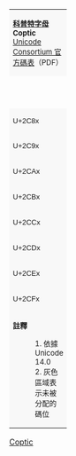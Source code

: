 {| border="1" cellspacing="0" cellpadding="5" class="wikitable nounderlines" style="border-collapse:collapse;background:#FFFFFF;font-size:large;text-align:center"
| colspan="17" style="background:#F8F8F8;font-size:small" | '''[[科普特字母 (Unicode區段)|科普特字母]]'''<br />'''Coptic'''{{ref label|U2C80_as_of_Unicode_version|1}}{{ref label|U2C80_grey|2}}<br />[http://www.unicode.org/charts/PDF/U2C80.pdf Unicode Consortium 官方碼表]（PDF）
|- style="background:#F8F8F8;font-size:small"
| style="width:45pt" | &nbsp; || style="width:20pt"  | 0 || style="width:20pt"  | 1 || style="width:20pt"  | 2 || style="width:20pt"  | 3 || style="width:20pt"  | 4 || style="width:20pt"  | 5 || style="width:20pt"  | 6 || style="width:20pt"  | 7 || style="width:20pt"  | 8 || style="width:20pt"  | 9 || style="width:20pt"  | A || style="width:20pt"  | B || style="width:20pt"  | C || style="width:20pt"  | D || style="width:20pt"  | E || style="width:20pt"  | F
|- style="font-family:'New Athena Unicode', 'MPH 2B Damase', 'Arial Coptic', Quivira, Analecta, Antinoou;"
| style="background:#F8F8F8;font-size:small;font-family:sans-serif" | U+2C8x
| title="U+2C80: COPTIC CAPITAL LETTER ALFA" | &#x2C80;
| title="U+2C81: COPTIC SMALL LETTER ALFA" | &#x2C81;
| title="U+2C82: COPTIC CAPITAL LETTER VIDA" | &#x2C82;
| title="U+2C83: COPTIC SMALL LETTER VIDA" | &#x2C83;
| title="U+2C84: COPTIC CAPITAL LETTER GAMMA" | &#x2C84;
| title="U+2C85: COPTIC SMALL LETTER GAMMA" | &#x2C85;
| title="U+2C86: COPTIC CAPITAL LETTER DALDA" | &#x2C86;
| title="U+2C87: COPTIC SMALL LETTER DALDA" | &#x2C87;
| title="U+2C88: COPTIC CAPITAL LETTER EIE" | &#x2C88;
| title="U+2C89: COPTIC SMALL LETTER EIE" | &#x2C89;
| title="U+2C8A: COPTIC CAPITAL LETTER SOU" | &#x2C8A;
| title="U+2C8B: COPTIC SMALL LETTER SOU" | &#x2C8B;
| title="U+2C8C: COPTIC CAPITAL LETTER ZATA" | &#x2C8C;
| title="U+2C8D: COPTIC SMALL LETTER ZATA" | &#x2C8D;
| title="U+2C8E: COPTIC CAPITAL LETTER HATE" | &#x2C8E;
| title="U+2C8F: COPTIC SMALL LETTER HATE" | &#x2C8F;
|- style="font-family:'New Athena Unicode', 'MPH 2B Damase', 'Arial Coptic', Quivira, Analecta, Antinoou;"
| style="background:#F8F8F8;font-size:small;font-family:sans-serif" | U+2C9x
| title="U+2C90: COPTIC CAPITAL LETTER THETHE" | &#x2C90;
| title="U+2C91: COPTIC SMALL LETTER THETHE" | &#x2C91;
| title="U+2C92: COPTIC CAPITAL LETTER IAUDA" | &#x2C92;
| title="U+2C93: COPTIC SMALL LETTER IAUDA" | &#x2C93;
| title="U+2C94: COPTIC CAPITAL LETTER KAPA" | &#x2C94;
| title="U+2C95: COPTIC SMALL LETTER KAPA" | &#x2C95;
| title="U+2C96: COPTIC CAPITAL LETTER LAULA" | &#x2C96;
| title="U+2C97: COPTIC SMALL LETTER LAULA" | &#x2C97;
| title="U+2C98: COPTIC CAPITAL LETTER MI" | &#x2C98;
| title="U+2C99: COPTIC SMALL LETTER MI" | &#x2C99;
| title="U+2C9A: COPTIC CAPITAL LETTER NI" | &#x2C9A;
| title="U+2C9B: COPTIC SMALL LETTER NI" | &#x2C9B;
| title="U+2C9C: COPTIC CAPITAL LETTER KSI" | &#x2C9C;
| title="U+2C9D: COPTIC SMALL LETTER KSI" | &#x2C9D;
| title="U+2C9E: COPTIC CAPITAL LETTER O" | &#x2C9E;
| title="U+2C9F: COPTIC SMALL LETTER O" | &#x2C9F;
|- style="font-family:'New Athena Unicode', 'MPH 2B Damase', 'Arial Coptic', Quivira, Analecta, Antinoou;"
| style="background:#F8F8F8;font-size:small;font-family:sans-serif" | U+2CAx
| title="U+2CA0: COPTIC CAPITAL LETTER PI" | &#x2CA0;
| title="U+2CA1: COPTIC SMALL LETTER PI" | &#x2CA1;
| title="U+2CA2: COPTIC CAPITAL LETTER RO" | &#x2CA2;
| title="U+2CA3: COPTIC SMALL LETTER RO" | &#x2CA3;
| title="U+2CA4: COPTIC CAPITAL LETTER SIMA" | &#x2CA4;
| title="U+2CA5: COPTIC SMALL LETTER SIMA" | &#x2CA5;
| title="U+2CA6: COPTIC CAPITAL LETTER TAU" | &#x2CA6;
| title="U+2CA7: COPTIC SMALL LETTER TAU" | &#x2CA7;
| title="U+2CA8: COPTIC CAPITAL LETTER UA" | &#x2CA8;
| title="U+2CA9: COPTIC SMALL LETTER UA" | &#x2CA9;
| title="U+2CAA: COPTIC CAPITAL LETTER FI" | &#x2CAA;
| title="U+2CAB: COPTIC SMALL LETTER FI" | &#x2CAB;
| title="U+2CAC: COPTIC CAPITAL LETTER KHI" | &#x2CAC;
| title="U+2CAD: COPTIC SMALL LETTER KHI" | &#x2CAD;
| title="U+2CAE: COPTIC CAPITAL LETTER PSI" | &#x2CAE;
| title="U+2CAF: COPTIC SMALL LETTER PSI" | &#x2CAF;
|- style="font-family:'New Athena Unicode', 'MPH 2B Damase', 'Arial Coptic', Quivira, Analecta, Antinoou;"
| style="background:#F8F8F8;font-size:small;font-family:sans-serif" | U+2CBx
| title="U+2CB0: COPTIC CAPITAL LETTER OOU" | &#x2CB0;
| title="U+2CB1: COPTIC SMALL LETTER OOU" | &#x2CB1;
| title="U+2CB2: COPTIC CAPITAL LETTER DIALECT-P ALEF" | &#x2CB2;
| title="U+2CB3: COPTIC SMALL LETTER DIALECT-P ALEF" | &#x2CB3;
| title="U+2CB4: COPTIC CAPITAL LETTER OLD COPTIC AIN" | &#x2CB4;
| title="U+2CB5: COPTIC SMALL LETTER OLD COPTIC AIN" | &#x2CB5;
| title="U+2CB6: COPTIC CAPITAL LETTER CRYPTOGRAMMIC EIE" | &#x2CB6;
| title="U+2CB7: COPTIC SMALL LETTER CRYPTOGRAMMIC EIE" | &#x2CB7;
| title="U+2CB8: COPTIC CAPITAL LETTER DIALECT-P KAPA" | &#x2CB8;
| title="U+2CB9: COPTIC SMALL LETTER DIALECT-P KAPA" | &#x2CB9;
| title="U+2CBA: COPTIC CAPITAL LETTER DIALECT-P NI" | &#x2CBA;
| title="U+2CBB: COPTIC SMALL LETTER DIALECT-P NI" | &#x2CBB;
| title="U+2CBC: COPTIC CAPITAL LETTER CRYPTOGRAMMIC NI" | &#x2CBC;
| title="U+2CBD: COPTIC SMALL LETTER CRYPTOGRAMMIC NI" | &#x2CBD;
| title="U+2CBE: COPTIC CAPITAL LETTER OLD COPTIC OOU" | &#x2CBE;
| title="U+2CBF: COPTIC SMALL LETTER OLD COPTIC OOU" | &#x2CBF;
|- style="font-family:'New Athena Unicode', 'MPH 2B Damase', 'Arial Coptic', Quivira, Analecta, Antinoou;"
| style="background:#F8F8F8;font-size:small;font-family:sans-serif" | U+2CCx
| title="U+2CC0: COPTIC CAPITAL LETTER SAMPI" | &#x2CC0;
| title="U+2CC1: COPTIC SMALL LETTER SAMPI" | &#x2CC1;
| title="U+2CC2: COPTIC CAPITAL LETTER CROSSED SHEI" | &#x2CC2;
| title="U+2CC3: COPTIC SMALL LETTER CROSSED SHEI" | &#x2CC3;
| title="U+2CC4: COPTIC CAPITAL LETTER OLD COPTIC SHEI" | &#x2CC4;
| title="U+2CC5: COPTIC SMALL LETTER OLD COPTIC SHEI" | &#x2CC5;
| title="U+2CC6: COPTIC CAPITAL LETTER OLD COPTIC ESH" | &#x2CC6;
| title="U+2CC7: COPTIC SMALL LETTER OLD COPTIC ESH" | &#x2CC7;
| title="U+2CC8: COPTIC CAPITAL LETTER AKHMIMIC KHEI" | &#x2CC8;
| title="U+2CC9: COPTIC SMALL LETTER AKHMIMIC KHEI" | &#x2CC9;
| title="U+2CCA: COPTIC CAPITAL LETTER DIALECT-P HORI" | &#x2CCA;
| title="U+2CCB: COPTIC SMALL LETTER DIALECT-P HORI" | &#x2CCB;
| title="U+2CCC: COPTIC CAPITAL LETTER OLD COPTIC HORI" | &#x2CCC;
| title="U+2CCD: COPTIC SMALL LETTER OLD COPTIC HORI" | &#x2CCD;
| title="U+2CCE: COPTIC CAPITAL LETTER OLD COPTIC HA" | &#x2CCE;
| title="U+2CCF: COPTIC SMALL LETTER OLD COPTIC HA" | &#x2CCF;
|- style="font-family:'New Athena Unicode', 'MPH 2B Damase', 'Arial Coptic', Quivira, Analecta, Antinoou;"
| style="background:#F8F8F8;font-size:small;font-family:sans-serif" | U+2CDx
| title="U+2CD0: COPTIC CAPITAL LETTER L-SHAPED HA" | &#x2CD0;
| title="U+2CD1: COPTIC SMALL LETTER L-SHAPED HA" | &#x2CD1;
| title="U+2CD2: COPTIC CAPITAL LETTER OLD COPTIC HEI" | &#x2CD2;
| title="U+2CD3: COPTIC SMALL LETTER OLD COPTIC HEI" | &#x2CD3;
| title="U+2CD4: COPTIC CAPITAL LETTER OLD COPTIC HAT" | &#x2CD4;
| title="U+2CD5: COPTIC SMALL LETTER OLD COPTIC HAT" | &#x2CD5;
| title="U+2CD6: COPTIC CAPITAL LETTER OLD COPTIC GANGIA" | &#x2CD6;
| title="U+2CD7: COPTIC SMALL LETTER OLD COPTIC GANGIA" | &#x2CD7;
| title="U+2CD8: COPTIC CAPITAL LETTER OLD COPTIC DJA" | &#x2CD8;
| title="U+2CD9: COPTIC SMALL LETTER OLD COPTIC DJA" | &#x2CD9;
| title="U+2CDA: COPTIC CAPITAL LETTER OLD COPTIC SHIMA" | &#x2CDA;
| title="U+2CDB: COPTIC SMALL LETTER OLD COPTIC SHIMA" | &#x2CDB;
| title="U+2CDC: COPTIC CAPITAL LETTER OLD NUBIAN SHIMA" | &#x2CDC;
| title="U+2CDD: COPTIC SMALL LETTER OLD NUBIAN SHIMA" | &#x2CDD;
| title="U+2CDE: COPTIC CAPITAL LETTER OLD NUBIAN NGI" | &#x2CDE;
| title="U+2CDF: COPTIC SMALL LETTER OLD NUBIAN NGI" | &#x2CDF;
|- style="font-family:'New Athena Unicode', 'MPH 2B Damase', 'Arial Coptic', Quivira, Analecta, Antinoou;"
| style="background:#F8F8F8;font-size:small;font-family:sans-serif" | U+2CEx
| title="U+2CE0: COPTIC CAPITAL LETTER OLD NUBIAN NYI" | &#x2CE0;
| title="U+2CE1: COPTIC SMALL LETTER OLD NUBIAN NYI" | &#x2CE1;
| title="U+2CE2: COPTIC CAPITAL LETTER OLD NUBIAN WAU" | &#x2CE2;
| title="U+2CE3: COPTIC SMALL LETTER OLD NUBIAN WAU" | &#x2CE3;
| title="U+2CE4: COPTIC SYMBOL KAI" | &#x2CE4;
| title="U+2CE5: COPTIC SYMBOL MI RO" | &#x2CE5;
| title="U+2CE6: COPTIC SYMBOL PI RO" | &#x2CE6;
| title="U+2CE7: COPTIC SYMBOL STAUROS" | &#x2CE7;
| title="U+2CE8: COPTIC SYMBOL TAU RO" | &#x2CE8;
| title="U+2CE9: COPTIC SYMBOL KHI RO" | &#x2CE9;
| title="U+2CEA: COPTIC SYMBOL SHIMA SIMA" | &#x2CEA;
| title="U+2CEB: COPTIC CAPITAL LETTER CRYPTOGRAMMIC SHEI" | &#x2CEB;
| title="U+2CEC: COPTIC SMALL LETTER CRYPTOGRAMMIC SHEI" | &#x2CEC;
| title="U+2CED: COPTIC CAPITAL LETTER CRYPTOGRAMMIC GANGIA" | &#x2CED;
| title="U+2CEE: COPTIC SMALL LETTER CRYPTOGRAMMIC GANGIA" | &#x2CEE;
| title="U+2CEF: COPTIC COMBINING NI ABOVE" | &#x2CEF;
|- style="font-family:'New Athena Unicode', 'MPH 2B Damase', 'Arial Coptic', Quivira, Analecta, Antinoou;"
| style="background:#F8F8F8;font-size:small;font-family:sans-serif" | U+2CFx
| title="U+2CF0: COPTIC COMBINING SPIRITUS ASPER" | &#x2CF0;
| title="U+2CF1: COPTIC COMBINING SPIRITUS LENIS" | &#x2CF1;
| title="U+2CF2: COPTIC CAPITAL LETTER BOHAIRIC KHEI" | &#x2CF2;
| title="U+2CF3: COPTIC SMALL LETTER BOHAIRIC KHEI" | &#x2CF3;
| title="Reserved" style="background-color:#CCCCCC;" |  
| title="Reserved" style="background-color:#CCCCCC;" |  
| title="Reserved" style="background-color:#CCCCCC;" |  
| title="Reserved" style="background-color:#CCCCCC;" |  
| title="Reserved" style="background-color:#CCCCCC;" |  
| title="U+2CF9: COPTIC OLD NUBIAN FULL STOP" | &#x2CF9;
| title="U+2CFA: COPTIC OLD NUBIAN DIRECT QUESTION MARK" | &#x2CFA;
| title="U+2CFB: COPTIC OLD NUBIAN INDIRECT QUESTION MARK" | &#x2CFB;
| title="U+2CFC: COPTIC OLD NUBIAN VERSE DIVIDER" | &#x2CFC;
| title="U+2CFD: COPTIC FRACTION ONE HALF" | &#x2CFD;
| title="U+2CFE: COPTIC FULL STOP" | &#x2CFE;
| title="U+2CFF: COPTIC MORPHOLOGICAL DIVIDER" | &#x2CFF;
|-
| colspan="17" style="background:#F8F8F8;font-size:small;text-align:left" | '''註釋'''
:1. {{note|U0370_as_of_Unicode_version}}依據 Unicode 14.0
:2. {{note|U0370_grey}}灰色區域表示未被分配的碼位
|}<noinclude>
[[Category:Unicode模板|Coptic]]
{{Documentation|Template:Unicode chart/block documentation}}
</noinclude>